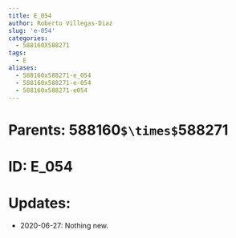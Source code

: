 ```yaml
---
title: E_054
author: Roberto Villegas-Diaz
slug: 'e-054'
categories:
  - 588160X588271
tags:
  - E
aliases:
  - 588160x588271-e_054
  - 588160x588271-e-054
  - 588160x588271-e054
---
```


# **Parents**: 588160`$\times$`588271
# **ID**: E_054
# **Updates**: 
 - 2020-06-27: Nothing new.
